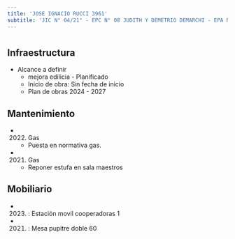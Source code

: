```yaml
---
title: 'JOSE IGNACIO RUCCI 3961'
subtitle: 'JIC N° 04/21° - EPC N° 08 JUDITH Y DEMETRIO DEMARCHI - EPA N° 08 JUDITH Y DEMETRIO DEMARCHI - CECIE N° 25'
---
```


#
## Infraestructura

* Alcance a definir 
    + mejora edilicia - Planificado 
    + Inicio de obra: Sin fecha de inicio 
    + Plan de obras 2024 - 2027 






## Mantenimiento

*  (2022) Gas 
    + Puesta en normativa gas.

*  (2021) Gas 
    + Reponer estufa en sala maestros





## Mobiliario

*  (2023) : Estación movil cooperadoras 1 

*  (2021) : Mesa pupitre doble 60 



